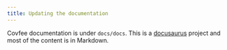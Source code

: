```yaml
---
title: Updating the documentation
---
```


Covfee documentation is under `docs/docs`. This is a [docusaurus](https://docusaurus.io/) project and most of the content is in Markdown.


